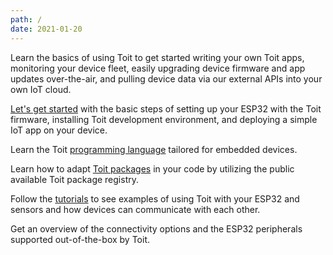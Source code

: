 ```yaml
---
path: /
date: 2021-01-20
---
```


<Title>Documentation</Title>

Learn the basics of using Toit to get started writing your own Toit apps,
monitoring your device fleet, easily upgrading device firmware and app updates
over-the-air, and pulling device data via our external APIs into your own IoT cloud.

<Boxes>
<Box title="Quick start guide" to="/getstarted/quick_start">

[Let's get started](getstarted/quick_start) with the basic steps of setting up your ESP32 with
the Toit firmware, installing Toit development environment, and deploying a simple IoT app on your device.

</Box>

<Box title="Toit language guide" to="/language/language">

Learn the Toit [programming language](language/language) tailored for embedded devices.

Learn how to adapt [Toit packages](/language/package) in your code by utilizing the public available Toit package registry.

</Box>
<Box title="Tutorials" to="/platform/tutorials">

Follow the [tutorials](platform/tutorials) to see examples of using Toit with your ESP32 and sensors and how devices can communicate with each other.

</Box>
<Box title="Hardware" to="/hardware">

Get an overview of the connectivity options and the ESP32 peripherals supported out-of-the-box by Toit.

</Box>
</Boxes>
